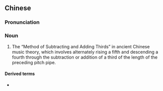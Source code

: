 {{also|三分损益}}
==Chinese==
{{zh-forms|s=三分损益|type=22}}

===Pronunciation===
{{zh-pron
|m=sānfēn sǔnyì
|c=saam1 fan1 syun2 jik1
|cat=n
}}

===Noun===
{{zh-noun}}

# {{lb|zh|music}} The “Method of Subtracting and Adding Thirds” in ancient Chinese music theory, which involves alternately rising a fifth and descending a fourth through the subtraction or addition of a third of the length of the preceding pitch pipe.

====Derived terms====
* {{zh-l|三分損益法}}